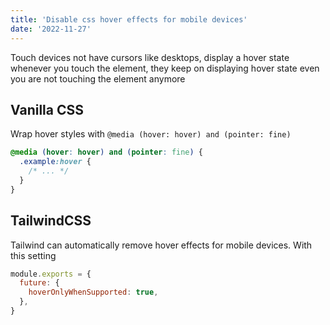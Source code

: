 ```yaml
---
title: 'Disable css hover effects for mobile devices'
date: '2022-11-27'
---
```


Touch devices not have cursors like desktops, display a hover state whenever you
touch the element, they keep on displaying hover state even you are not touching
the element anymore

## Vanilla CSS

Wrap hover styles with `@media (hover: hover) and (pointer: fine)`

```css
@media (hover: hover) and (pointer: fine) {
  .example:hover {
    /* ... */
  }
}
```

## TailwindCSS

Tailwind can automatically remove hover effects for mobile devices. With this
setting

```javascript title="tailwind.config.js"
module.exports = {
  future: {
    hoverOnlyWhenSupported: true,
  },
}
```
